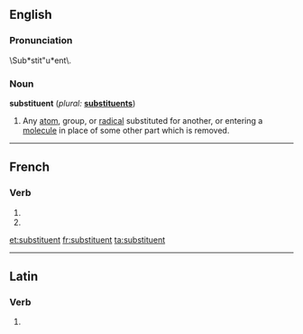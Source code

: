 ==English==

===Pronunciation===
\Sub*stit"u*ent\.

===Noun===
'''substituent''' (''plural:'' '''[[substituents]]''')

# {{chemistry}} Any [[atom]], group, or [[radical]] substituted for another, or entering a [[molecule]] in place of some other part which is removed.

----

==French==

===Verb===
{{fr-verb-form}}

# {{conjugation of|substituer||3|p|pres|ind|lang=fr}}
# {{conjugation of|substituer||3|p|pres|sub|lang=fr}}


[[et:substituent]]
[[fr:substituent]]
[[ta:substituent]]

----
==Latin==

===Verb===
{{la-verb-form|substituent}}

# {{conjugation of|substituo|substituō|3|p|fut|act|ind|lang=la}}
{{count page|[[Wiktionary:Page count]]}}
{{rfc-auto}}